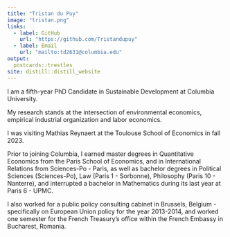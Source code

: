 ```yaml
---
title: "Tristan du Puy"
image: "tristan.png"
links:
  - label: GitHub
    url: "https://github.com/Tristandupuy"
  - label: Email
    url: "mailto:td2631@columbia.edu"
output:
  postcards::trestles
site: distill::distill_website
---
```


 
I am a fifth-year PhD Candidate in Sustainable Development at Columbia University.

My research stands at the intersection of environmental economics, empirical industrial organization and labor economics. 

I was visiting Mathias Reynaert at the Toulouse School of Economics in fall 2023. 

Prior to joining Columbia, I earned master degrees in Quantitative Economics from the Paris School of Economics, and in International Relations from Sciences-Po - Paris, as well as bachelor degrees in Political Sciences (Sciences-Po), Law (Paris 1 - Sorbonne), Philosophy (Paris 10 - Nanterre), and interrupted a bachelor in Mathematics during its last year at Paris 6 - UPMC. 

I also worked for a public policy consulting cabinet in Brussels, Belgium - specifically on European Union policy for the year 2013-2014, and worked one semester for the French Treasury's office within the French Embassy in Bucharest, Romania. 

